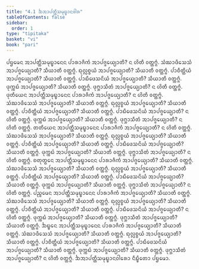 ```yaml
---
title: "4.1 ᨨᩋᩣᨸᨲ᩠ᨲᩥᩈᨾᩩᨭ᩠ᨮᩣᨶᩅᩤᩁ"
tableOfContents: false
sidebar:
  order: 1
type: "tipitaka"
basket: "vi"
book: "pari"
---
```



<DynamicBreadcrumb />

<Division number="276" book="pari">

<Paragraph number="1182" book="pari">
ᨸᨮᨾᩮᨶ ᩋᩣᨸᨲ᩠ᨲᩥᩈᨾᩩᨭ᩠ᨮᩣᨶᩮᨶ ᨸᩣᩁᩣᨩᩥᨠᩴ ᩋᩣᨸᨩ᩠ᨩᩮᨿ᩠ᨿᩣᨲᩥ? ᨶ ᩉᩦᨲᩥ ᩅᨲ᩠ᨲᨻ᩠ᨻᩴ. ᩈᩴᨥᩣᨴᩥᩈᩮᩈᩴ ᩋᩣᨸᨩ᩠ᨩᩮᨿ᩠ᨿᩣᨲᩥ? ᩈᩥᨿᩣᨲᩥ ᩅᨲ᩠ᨲᨻ᩠ᨻᩴ. ᨳᩩᩃᩖᨧ᩠ᨧᨿᩴ ᩋᩣᨸᨩ᩠ᨩᩮᨿ᩠ᨿᩣᨲᩥ? ᩈᩥᨿᩣᨲᩥ ᩅᨲ᩠ᨲᨻ᩠ᨻᩴ. ᨸᩣᨧᩥᨲ᩠ᨲᩥᨿᩴ ᩋᩣᨸᨩ᩠ᨩᩮᨿ᩠ᨿᩣᨲᩥ? ᩈᩥᨿᩣᨲᩥ ᩅᨲ᩠ᨲᨻ᩠ᨻᩴ. ᨸᩣᨭᩥᨴᩮᩈᨶᩦᨿᩴ ᩋᩣᨸᨩ᩠ᨩᩮᨿ᩠ᨿᩣᨲᩥ? ᩈᩥᨿᩣᨲᩥ ᩅᨲ᩠ᨲᨻ᩠ᨻᩴ. ᨴᩩᨠ᩠ᨠᨭᩴ ᩋᩣᨸᨩ᩠ᨩᩮᨿ᩠ᨿᩣᨲᩥ? ᩈᩥᨿᩣᨲᩥ ᩅᨲ᩠ᨲᨻ᩠ᨻᩴ. ᨴᩩᨻ᩠ᨽᩣᩈᩥᨲᩴ ᩋᩣᨸᨩ᩠ᨩᩮᨿ᩠ᨿᩣᨲᩥ? ᨶ ᩉᩦᨲᩥ ᩅᨲ᩠ᨲᨻ᩠ᨻᩴ.
</Paragraph>

<Paragraph number="1183" book="pari">
ᨴᩩᨲᩥᨿᩮᨶ ᩋᩣᨸᨲ᩠ᨲᩥᩈᨾᩩᨭ᩠ᨮᩣᨶᩮᨶ ᨸᩣᩁᩣᨩᩥᨠᩴ ᩋᩣᨸᨩ᩠ᨩᩮᨿ᩠ᨿᩣᨲᩥ? ᨶ ᩉᩦᨲᩥ ᩅᨲ᩠ᨲᨻ᩠ᨻᩴ. ᩈᩴᨥᩣᨴᩥᩈᩮᩈᩴ ᩋᩣᨸᨩ᩠ᨩᩮᨿ᩠ᨿᩣᨲᩥ? ᩈᩥᨿᩣᨲᩥ ᩅᨲ᩠ᨲᨻ᩠ᨻᩴ. ᨳᩩᩃᩖᨧ᩠ᨧᨿᩴ ᩋᩣᨸᨩ᩠ᨩᩮᨿ᩠ᨿᩣᨲᩥ? ᩈᩥᨿᩣᨲᩥ ᩅᨲ᩠ᨲᨻ᩠ᨻᩴ. ᨸᩣᨧᩥᨲ᩠ᨲᩥᨿᩴ ᩋᩣᨸᨩ᩠ᨩᩮᨿ᩠ᨿᩣᨲᩥ? ᩈᩥᨿᩣᨲᩥ ᩅᨲ᩠ᨲᨻ᩠ᨻᩴ. ᨸᩣᨭᩥᨴᩮᩈᨶᩦᨿᩴ ᩋᩣᨸᨩ᩠ᨩᩮᨿ᩠ᨿᩣᨲᩥ? ᨶ ᩉᩦᨲᩥ ᩅᨲ᩠ᨲᨻ᩠ᨻᩴ. ᨴᩩᨠ᩠ᨠᨭᩴ ᩋᩣᨸᨩ᩠ᨩᩮᨿ᩠ᨿᩣᨲᩥ? ᩈᩥᨿᩣᨲᩥ ᩅᨲ᩠ᨲᨻ᩠ᨻᩴ. ᨴᩩᨻ᩠ᨽᩣᩈᩥᨲᩴ ᩋᩣᨸᨩ᩠ᨩᩮᨿ᩠ᨿᩣᨲᩥ? ᨶ ᩉᩦᨲᩥ ᩅᨲ᩠ᨲᨻ᩠ᨻᩴ.
</Paragraph>

<Paragraph number="1184" book="pari">
ᨲᨲᩥᨿᩮᨶ ᩋᩣᨸᨲ᩠ᨲᩥᩈᨾᩩᨭ᩠ᨮᩣᨶᩮᨶ ᨸᩣᩁᩣᨩᩥᨠᩴ ᩋᩣᨸᨩ᩠ᨩᩮᨿ᩠ᨿᩣᨲᩥ? ᨶ ᩉᩦᨲᩥ ᩅᨲ᩠ᨲᨻ᩠ᨻᩴ. ᩈᩴᨥᩣᨴᩥᩈᩮᩈᩴ ᩋᩣᨸᨩ᩠ᨩᩮᨿ᩠ᨿᩣᨲᩥ? ᩈᩥᨿᩣᨲᩥ ᩅᨲ᩠ᨲᨻ᩠ᨻᩴ. ᨳᩩᩃᩖᨧ᩠ᨧᨿᩴ ᩋᩣᨸᨩ᩠ᨩᩮᨿ᩠ᨿᩣᨲᩥ? ᩈᩥᨿᩣᨲᩥ ᩅᨲ᩠ᨲᨻ᩠ᨻᩴ. ᨸᩣᨧᩥᨲ᩠ᨲᩥᨿᩴ ᩋᩣᨸᨩ᩠ᨩᩮᨿ᩠ᨿᩣᨲᩥ? ᩈᩥᨿᩣᨲᩥ ᩅᨲ᩠ᨲᨻ᩠ᨻᩴ. ᨸᩣᨭᩥᨴᩮᩈᨶᩦᨿᩴ ᩋᩣᨸᨩ᩠ᨩᩮᨿ᩠ᨿᩣᨲᩥ? ᩈᩥᨿᩣᨲᩥ ᩅᨲ᩠ᨲᨻ᩠ᨻᩴ. ᨴᩩᨠ᩠ᨠᨭᩴ ᩋᩣᨸᨩ᩠ᨩᩮᨿ᩠ᨿᩣᨲᩥ? ᩈᩥᨿᩣᨲᩥ ᩅᨲ᩠ᨲᨻ᩠ᨻᩴ. ᨴᩩᨻ᩠ᨽᩣᩈᩥᨲᩴ ᩋᩣᨸᨩ᩠ᨩᩮᨿ᩠ᨿᩣᨲᩥ? ᨶ ᩉᩦᨲᩥ ᩅᨲ᩠ᨲᨻ᩠ᨻᩴ.
</Paragraph>

<Paragraph number="1185" book="pari">
ᨧᨲᩩᨲ᩠ᨳᩮᨶ ᩋᩣᨸᨲ᩠ᨲᩥᩈᨾᩩᨭ᩠ᨮᩣᨶᩮᨶ ᨸᩣᩁᩣᨩᩥᨠᩴ ᩋᩣᨸᨩ᩠ᨩᩮᨿ᩠ᨿᩣᨲᩥ? ᩈᩥᨿᩣᨲᩥ ᩅᨲ᩠ᨲᨻ᩠ᨻᩴ. ᩈᩴᨥᩣᨴᩥᩈᩮᩈᩴ ᩋᩣᨸᨩ᩠ᨩᩮᨿ᩠ᨿᩣᨲᩥ? ᩈᩥᨿᩣᨲᩥ ᩅᨲ᩠ᨲᨻ᩠ᨻᩴ. ᨳᩩᩃᩖᨧ᩠ᨧᨿᩴ ᩋᩣᨸᨩ᩠ᨩᩮᨿ᩠ᨿᩣᨲᩥ? ᩈᩥᨿᩣᨲᩥ ᩅᨲ᩠ᨲᨻ᩠ᨻᩴ. ᨸᩣᨧᩥᨲ᩠ᨲᩥᨿᩴ ᩋᩣᨸᨩ᩠ᨩᩮᨿ᩠ᨿᩣᨲᩥ? ᩈᩥᨿᩣᨲᩥ ᩅᨲ᩠ᨲᨻ᩠ᨻᩴ. ᨸᩣᨭᩥᨴᩮᩈᨶᩦᨿᩴ ᩋᩣᨸᨩ᩠ᨩᩮᨿ᩠ᨿᩣᨲᩥ? ᩈᩥᨿᩣᨲᩥ ᩅᨲ᩠ᨲᨻ᩠ᨻᩴ. ᨴᩩᨠ᩠ᨠᨭᩴ ᩋᩣᨸᨩ᩠ᨩᩮᨿ᩠ᨿᩣᨲᩥ? ᩈᩥᨿᩣᨲᩥ ᩅᨲ᩠ᨲᨻ᩠ᨻᩴ. ᨴᩩᨻ᩠ᨽᩣᩈᩥᨲᩴ ᩋᩣᨸᨩ᩠ᨩᩮᨿ᩠ᨿᩣᨲᩥ? ᨶ ᩉᩦᨲᩥ ᩅᨲ᩠ᨲᨻ᩠ᨻᩴ.
</Paragraph>

<Paragraph number="1186" book="pari">
ᨸᨬ᩠ᨧᨾᩮᨶ ᩋᩣᨸᨲ᩠ᨲᩥᩈᨾᩩᨭ᩠ᨮᩣᨶᩮᨶ ᨸᩣᩁᩣᨩᩥᨠᩴ ᩋᩣᨸᨩ᩠ᨩᩮᨿ᩠ᨿᩣᨲᩥ? ᩈᩥᨿᩣᨲᩥ ᩅᨲ᩠ᨲᨻ᩠ᨻᩴ. ᩈᩴᨥᩣᨴᩥᩈᩮᩈᩴ ᩋᩣᨸᨩ᩠ᨩᩮᨿ᩠ᨿᩣᨲᩥ? ᩈᩥᨿᩣᨲᩥ ᩅᨲ᩠ᨲᨻ᩠ᨻᩴ. ᨳᩩᩃᩖᨧ᩠ᨧᨿᩴ ᩋᩣᨸᨩ᩠ᨩᩮᨿ᩠ᨿᩣᨲᩥ? ᩈᩥᨿᩣᨲᩥ ᩅᨲ᩠ᨲᨻ᩠ᨻᩴ. ᨸᩣᨧᩥᨲ᩠ᨲᩥᨿᩴ ᩋᩣᨸᨩ᩠ᨩᩮᨿ᩠ᨿᩣᨲᩥ? ᩈᩥᨿᩣᨲᩥ ᩅᨲ᩠ᨲᨻ᩠ᨻᩴ. ᨸᩣᨭᩥᨴᩮᩈᨶᩦᨿᩴ ᩋᩣᨸᨩ᩠ᨩᩮᨿ᩠ᨿᩣᨲᩥ? ᨶ ᩉᩦᨲᩥ ᩅᨲ᩠ᨲᨻ᩠ᨻᩴ. ᨴᩩᨠ᩠ᨠᨭᩴ ᩋᩣᨸᨩ᩠ᨩᩮᨿ᩠ᨿᩣᨲᩥ? ᩈᩥᨿᩣᨲᩥ ᩅᨲ᩠ᨲᨻ᩠ᨻᩴ. ᨴᩩᨻ᩠ᨽᩣᩈᩥᨲᩴ ᩋᩣᨸᨩ᩠ᨩᩮᨿ᩠ᨿᩣᨲᩥ? ᩈᩥᨿᩣᨲᩥ ᩅᨲ᩠ᨲᨻ᩠ᨻᩴ.
</Paragraph>

<Paragraph number="1187" book="pari">
ᨨᨭ᩠ᨮᩮᨶ ᩋᩣᨸᨲ᩠ᨲᩥᩈᨾᩩᨭ᩠ᨮᩣᨶᩮᨶ ᨸᩣᩁᩣᨩᩥᨠᩴ ᩋᩣᨸᨩ᩠ᨩᩮᨿ᩠ᨿᩣᨲᩥ? ᩈᩥᨿᩣᨲᩥ ᩅᨲ᩠ᨲᨻ᩠ᨻᩴ. ᩈᩴᨥᩣᨴᩥᩈᩮᩈᩴ ᩋᩣᨸᨩ᩠ᨩᩮᨿ᩠ᨿᩣᨲᩥ? ᩈᩥᨿᩣᨲᩥ ᩅᨲ᩠ᨲᨻ᩠ᨻᩴ. ᨳᩩᩃᩖᨧ᩠ᨧᨿᩴ ᩋᩣᨸᨩ᩠ᨩᩮᨿ᩠ᨿᩣᨲᩥ? ᩈᩥᨿᩣᨲᩥ ᩅᨲ᩠ᨲᨻ᩠ᨻᩴ. ᨸᩣᨧᩥᨲ᩠ᨲᩥᨿᩴ ᩋᩣᨸᨩ᩠ᨩᩮᨿ᩠ᨿᩣᨲᩥ? ᩈᩥᨿᩣᨲᩥ ᩅᨲ᩠ᨲᨻ᩠ᨻᩴ. ᨸᩣᨭᩥᨴᩮᩈᨶᩦᨿᩴ ᩋᩣᨸᨩ᩠ᨩᩮᨿ᩠ᨿᩣᨲᩥ? ᩈᩥᨿᩣᨲᩥ ᩅᨲ᩠ᨲᨻ᩠ᨻᩴ. ᨴᩩᨠ᩠ᨠᨭᩴ ᩋᩣᨸᨩ᩠ᨩᩮᨿ᩠ᨿᩣᨲᩥ? ᩈᩥᨿᩣᨲᩥ ᩅᨲ᩠ᨲᨻ᩠ᨻᩴ. ᨴᩩᨻ᩠ᨽᩣᩈᩥᨲᩴ ᩋᩣᨸᨩ᩠ᨩᩮᨿ᩠ᨿᩣᨲᩥ? ᨶ ᩉᩦᨲᩥ ᩅᨲ᩠ᨲᨻ᩠ᨻᩴ.

</Paragraph>
</Division>

<Paragraph number="1188" type="center" book="pari">
ᨨᩋᩣᨸᨲ᩠ᨲᩥᩈᨾᩩᨭ᩠ᨮᩣᨶᩅᩤᩁᩮᩣ ᨶᩥᨭ᩠ᨮᩥᨲᩮᩣ ᨸᨮᨾᩮᩣ.
</Paragraph>
